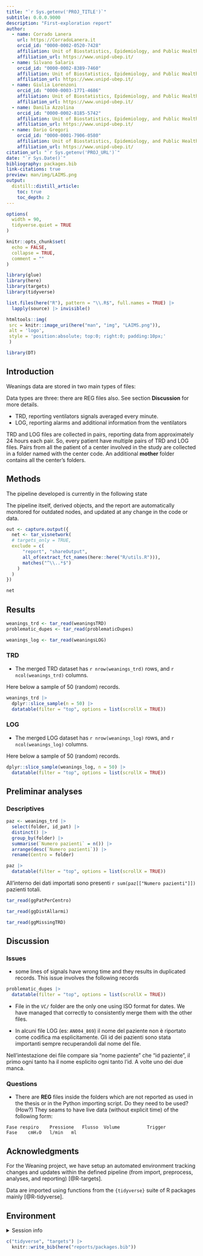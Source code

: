 ```yaml
---
title: "`r Sys.getenv('PROJ_TITLE')`"
subtitle: 0.0.0.9000
description: "First-exploration report"
author:
  - name: Corrado Lanera
    url: https://CorradoLanera.it
    orcid_id: "0000-0002-0520-7428"
    affiliation: Unit of Biostatistics, Epidemiology, and Public Health
    affiliation_url: https://www.unipd-ubep.it/
  - name: Silvano Salaris
    orcid_id: "0000-0002-8389-7460"
    affiliation: Unit of Biostatistics, Epidemiology, and Public Health
    affiliation_url: https://www.unipd-ubep.it/
  - name: Giulia Lorenzoni
    orcid_id: "0000-0003-1771-4686"
    affiliation: Unit of Biostatistics, Epidemiology, and Public Health
    affiliation_url: https://www.unipd-ubep.it/
  - name: Danila Azzolina
    orcid_id: "0000-0002-8185-5742"
    affiliation: Unit of Biostatistics, Epidemiology, and Public Health
    affiliation_url: https://www.unipd-ubep.it/
  - name: Dario Gregori
    orcid_id: "0000-0001-7906-0580"
    affiliation: Unit of Biostatistics, Epidemiology, and Public Health
    affiliation_url: https://www.unipd-ubep.it/
citation_url: "`r Sys.getenv('PROJ_URL')`"
date: "`r Sys.Date()`"
bibliography: packages.bib
link-citations: true
preview: man/img/LAIMS.png
output:
  distill::distill_article:
    toc: true
    toc_depth: 2
---
```


<!-- DON'T RENDER THE REPORT BY HAND DIRECTLY! -->
<!-- use `targets::tar_make()` instead -->


```r
options(
  width = 90,
  tidyverse.quiet = TRUE
)

knitr::opts_chunk$set(
  echo = FALSE,
  collapse = TRUE,
  comment = ""
)

library(glue)
library(here)
library(targets)
library(tidyverse)

list.files(here("R"), pattern = "\\.R$", full.names = TRUE) |>
  lapply(source) |> invisible()
```


```r
htmltools::img(
 src = knitr::image_uri(here("man", "img", "LAIMS.png")),
 alt = 'logo',
 style = 'position:absolute; top:0; right:0; padding:10px;'
 )
```


```r
library(DT)
```

## Introduction

Weanings data are stored in two main types of files:

<aside>
Data types are three: there are REG files also.
See section **Discussion** for more details.
</aside>

- TRD, reporting ventilators signals averaged every minute.
- LOG, reporting alarms and additional information from the ventilators

TRD and LOG files are collected in pairs, reporting data from
approximately 24 hours each pair. So, every patient have multiple pairs
of TRD and LOG files. Pairs from all the patient of a center involved 
in the study are collected in a folder named with the center code. An
additional __mother__ folder contains all the center's folders.


## Methods


The pipeline developed is currently in the following state

<aside>
The pipeline itself, derived objects, and the report are automatically
monitored for outdated nodes, and updated at any change in the code or
data.
</aside>

```r
out <- capture.output({
  net <- tar_visnetwork(
  # targets_only = TRUE,
  exclude = c(
      "report", "shareOutput",
      all_of(extract_fct_names(here::here("R/utils.R"))),
      matches("^\\..*$")
    )
  )  
})

net

```



## Results



```r
weanings_trd <- tar_read(weaningsTRD)
problematic_dupes <- tar_read(problematicDupes)

weanings_log <- tar_read(weaningsLOG)

```


### TRD

- The merged TRD dataset has `r nrow(weanings_trd)` rows, and
`r ncol(weanings_trd)` columns.

Here below a sample of 50 (random) records.

```r
weanings_trd |>
  dplyr::slice_sample(n = 50) |> 
  datatable(filter = "top", options = list(scrollX = TRUE))
```



### LOG


- The merged LOG dataset has `r nrow(weanings_log)` rows, and
`r ncol(weanings_log)` columns.

Here below a sample of 50 (random) records.

```r
dplyr::slice_sample(weanings_log, n = 50) |> 
  datatable(filter = "top", options = list(scrollX = TRUE))
```


## Preliminar analyses

### Descriptives

```r
paz <- weanings_trd |> 
  select(folder, id_pat) |> 
  distinct() |> 
  group_by(folder) |> 
  summarise(`Numero pazienti` = n()) |> 
  arrange(desc(`Numero pazienti`)) |> 
  rename(Centro = folder)

paz |> 
  datatable(filter = "top", options = list(scrollX = TRUE))
```

<aside>
All'interno dei dati importati sono presenti `r sum(paz[["Numero
pazienti"]])` pazienti totali.
</aside>


```r
tar_read(ggPatPerCentro)
```


```r
tar_read(ggDistAllarmi)
```

```r
tar_read(ggMissingTRD)
```



## Discussion

### Issues

- some lines of signals have wrong time and they results in duplicated
records. This issue involves the following records

```r
problematic_dupes |> 
  datatable(filter = "top", options = list(scrollX = TRUE))
```


- File in the `VC/` folder are the only one using ISO format for dates.
We have managed that correctly to consistently merge them with the other files.


- In alcuni file LOG (es: `AN004_869`) il nome del paziente non è
riportato come codifica ma esplicitamente. Gli id dei pazienti sono
stata importanti sempre recuperandoli dal nome del file.

<aside>
Nell'intestazione dei file compare sia "nome paziente" che "id
paziente", il primo ogni tanto ha il nome esplicito ogni tanto l'id. A
volte uno dei due manca.
</aside>

### Questions

- There are **REG** files inside the folders which are not reported as
used in the thesis or in the Python importing script. Do they need to be
used? (How?) They seams to have live data (without explicit time) of
the following form:

```
Fase respiro	Pressione	Flusso	Volume			Trigger
Fase	cmH₂O	l/min	ml			
```



## Acknowledgments {.appendix}

For the Weaning project, we have setup an automated environment
tracking changes and updates within the defined pipeline (from import,
preprocess, analyses, and reporting) [@R-targets].


Data are imported using functions from the `{tidyverse}` suite
of R packages mainly [@R-tidyverse].



## Environment {.appendix}

<details>
  <summary>Session info</summary>
```r
devtools::session_info()
```
</details>

```r
c("tidyverse", "targets") |> 
  knitr::write_bib(here("reports/packages.bib"))
```

